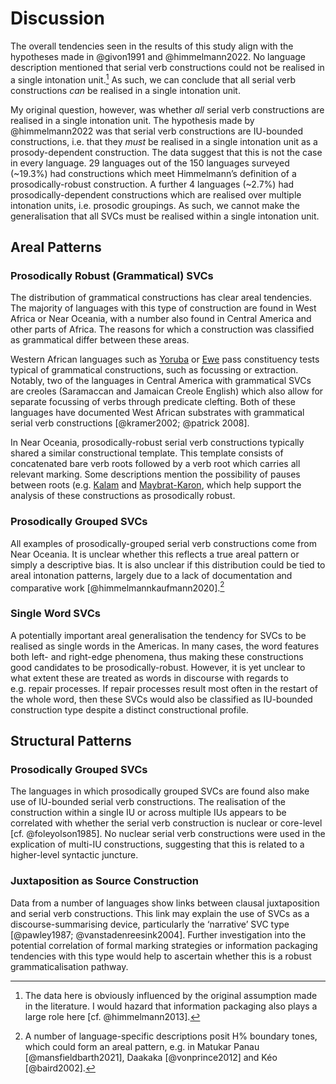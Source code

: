 # Discussion

<!-- ```{r setup, include=FALSE} -->
<!-- knitr::opts_chunk$set(echo = TRUE, cache = TRUE) -->
<!-- ``` -->

The overall tendencies seen in the results of this study align with the hypotheses made in @givon1991 and @himmelmann2022. 
No language description mentioned that serial verb constructions could not be realised in a single intonation unit.^[The data here is obviously influenced by the original assumption made in the literature. I would hazard that information packaging also plays a large role here [cf. @himmelmann2013].] 
As such, we can conclude that all serial verb constructions *can* be realised in a single intonation unit.

My original question, however, was whether *all* serial verb constructions are realised in a single intonation unit. 
The hypothesis made by @himmelmann2022 was that serial verb constructions are IU-bounded constructions, i.e. that they *must* be realised in a single intonation unit as a prosody-dependent construction.
The data suggest that this is not the case in every language.
29 languages out of the 150 languages surveyed (~19.3%) had constructions which meet Himmelmann's definition of a prosodically-robust construction.
A further 4 languages (~2.7%) had prosodically-dependent constructions which are realised over multiple intonation units, i.e. prosodic groupings.
As such, we cannot make the generalisation that all SVCs must be realised within a single intonation unit.

## Areal Patterns

### Prosodically Robust (Grammatical) SVCs

The distribution of grammatical constructions has clear areal tendencies. The majority of languages with this type of construction are found in West Africa or Near Oceania, with a number also found in Central America and other parts of Africa. The reasons for which a construction was classified as grammatical differ between these areas.

Western African languages such as [Yoruba](\@(#yoruba)) or [Ewe](\@(#ewe)) pass constituency tests typical of grammatical constructions, such as focussing or extraction. 
Notably, two of the languages in Central America with grammatical SVCs are creoles (Saramaccan and Jamaican Creole English) which also allow for separate focussing of verbs through predicate clefting. 
Both of these languages have documented West African substrates with grammatical serial verb constructions  [@kramer2002; @patrick 2008].

In Near Oceania, prosodically-robust serial verb constructions typically shared a similar constructional template. 
This template consists of concatenated bare verb roots followed by a verb root which carries all relevant marking.
Some descriptions mention the possibility of pauses between roots (e.g. [Kalam](\@(#kalam)) and [Maybrat-Karon](\@(#maybrat-karon)), which help support the analysis of these constructions as prosodically robust.

### Prosodically Grouped SVCs

All examples of prosodically-grouped serial verb constructions come from Near Oceania. It is unclear whether this reflects a true areal pattern or simply a descriptive bias.
It is also unclear if this distribution could be tied to areal intonation patterns, largely due to a lack of documentation and comparative work [@himmelmannkaufmann2020].^[A number of language-specific descriptions posit H% boundary tones, which could form an areal pattern, e.g. in Matukar Panau [@mansfieldbarth2021], Daakaka [@vonprince2012] and Kéo [@baird2002].]

### Single Word SVCs

A potentially important areal generalisation the tendency for SVCs to be realised as single words in the Americas.
In many cases, the word features both left- and right-edge phenomena, thus making these constructions good candidates to be prosodically-robust. However, it is yet unclear to what extent these are treated as words in discourse with regards to e.g. repair processes.
If repair processes result most often in the restart of the whole word, then these SVCs would also be classified as IU-bounded construction type despite a distinct constructional profile.

## Structural Patterns

### Prosodically Grouped SVCs

The languages in which prosodically grouped SVCs are found also make use of IU-bounded serial verb constructions.
The realisation of the construction within a single IU or across multiple IUs appears to be correlated with whether the serial verb construction is nuclear or core-level [cf. @foleyolson1985].
No nuclear serial verb constructions were used in the explication of multi-IU constructions, suggesting that this is related to a higher-level syntactic juncture.

### Juxtaposition as Source Construction

Data from a number of languages show links between clausal juxtaposition and serial verb constructions. This link may explain the use of SVCs as a discourse-summarising device, particularly the 'narrative' SVC type [@pawley1987; @vanstadenreesink2004]. Further investigation into the potential correlation of formal marking strategies or information packaging tendencies with this type would help to ascertain whether this is a robust grammaticalisation pathway.
